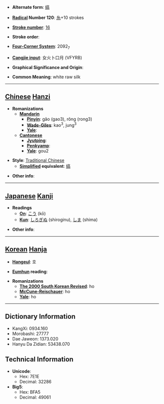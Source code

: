 * '''Alternate form''': [[缟]]

* '''[[Wiktionary:Chinese radical index| Radical]] Number 120''': [[Wiktionary:Chinese radical index 糸|糸]]+10 strokes

* '''[[Wiktionary:Chinese total strokes index|Stroke number]]''': [[Wiktionary:Chinese total strokes index 16|16]]

* '''Stroke order''': 

* '''[[Wiktionary:Chinese four corner index|Four-Corner System]]''': 2092<sub>7</sub>

* '''[[Wiktionary:Chinese Cangjie index|Cangjie input]]''': 女火卜口月 (VFYRB)

* '''Graphical Significance and Origin''': 

* '''Common Meaning''': white raw silk

----

== [[Chinese]] [[Hanzi]] ==

* '''Romanizations'''
** '''[[Mandarin]]'''
*** '''[[Pinyin]]''': gǎo (gao3), rǒng (rong3)
*** '''[[Wade-Giles]]''': kao<sup>3</sup>, jung<sup>3</sup>
*** '''[[Yale]]''': 
** '''[[Cantonese]]'''
*** '''[[Jyutping]]''':
*** '''[[Penkyamp]]''': 
*** '''[[Yale]]''': gou2

* '''Style''': [[Traditional Chinese]] 
** '''[[Simplified Chinese|Simplified]] equivalent''': [[缟]]

* '''Other info''': 

----

== [[Japanese]] [[Kanji]] ==

* '''Readings'''
** '''[[On]]''': [[こう]] (kō)
** '''[[Kun]]''': [[しろぎぬ]] (shiroginu), [[しま]] (shima)

* '''Other info''':  

----

== [[Korean]] [[Hanja]] ==

* '''[[Hangeul]]''': 호

* '''[[Eumhun]] reading''': 

* '''Romanizations'''
** '''[[The 2000 South Korean Revised Romanization|The 2000 South Korean Revised]]''': ho
** '''[[McCune-Reischauer]]''': ho
** '''[[Yale]]''': ho

----

== Dictionary Information ==

* KangXi: 0934.160
* Morobashi: 27777
* Dae Jaweon: 1373.020
* Hanyu Da Zidian: 53438.070

== Technical Information ==

* '''Unicode''':
** Hex: 7E1E
** Decimal: 32286
* '''Big5''':
** Hex: BFA5
** Decimal: 49061